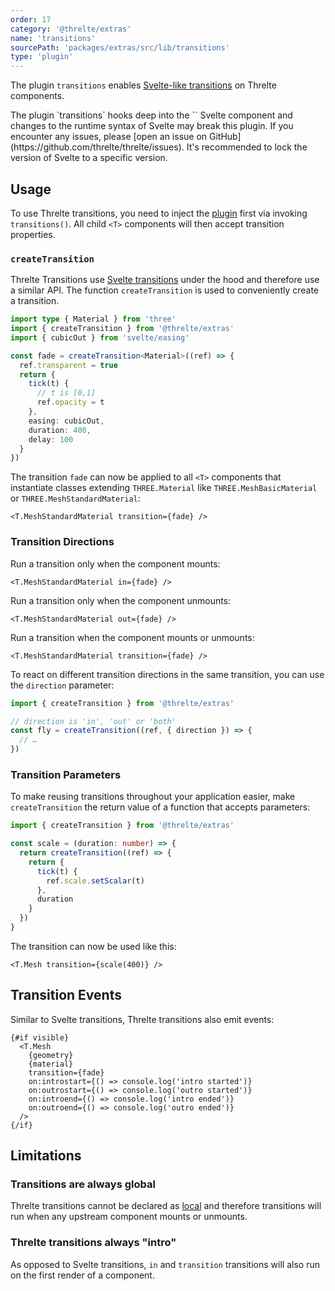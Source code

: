 ```yaml
---
order: 17
category: '@threlte/extras'
name: 'transitions'
sourcePath: 'packages/extras/src/lib/transitions'
type: 'plugin'
---
```


The plugin `transitions` enables [Svelte-like transitions](https://svelte.dev/docs#template-syntax-element-directives-transition-fn) on Threlte components.

<Example
  path="extras/transitions"
  showFile="Cube.svelte"
/>

<Tip type="experimental">
	The plugin `transitions` hooks deep into the `<T>` Svelte component and changes to the runtime syntax of Svelte may break this plugin. If you encounter any issues, please [open an issue on GitHub](https://github.com/threlte/threlte/issues). It's recommended to lock the version of Svelte to a specific version.
</Tip>

## Usage

To use Threlte transitions, you need to inject the [plugin](/docs/reference/core/plugins) first via invoking `transitions()`. All child `<T>` components will then accept transition properties.

### `createTransition`

Threlte Transitions use [Svelte transitions](https://svelte.dev/docs#template-syntax-element-directives-transition-fn-custom-transition-functions) under the hood and therefore use a similar API. The function `createTransition` is used to conveniently create a transition.

```ts
import type { Material } from 'three'
import { createTransition } from '@threlte/extras'
import { cubicOut } from 'svelte/easing'

const fade = createTransition<Material>((ref) => {
  ref.transparent = true
  return {
    tick(t) {
      // t is [0,1]
      ref.opacity = t
    },
    easing: cubicOut,
    duration: 400,
    delay: 100
  }
})
```

The transition `fade` can now be applied to all `<T>` components that instantiate classes extending `THREE.Material` like `THREE.MeshBasicMaterial` or `THREE.MeshStandardMaterial`:

```svelte
<T.MeshStandardMaterial transition={fade} />
```

### Transition Directions

Run a transition only when the component mounts:

```svelte
<T.MeshStandardMaterial in={fade} />
```

Run a transition only when the component unmounts:

```svelte
<T.MeshStandardMaterial out={fade} />
```

Run a transition when the component mounts or unmounts:

```svelte
<T.MeshStandardMaterial transition={fade} />
```

To react on different transition directions in the same transition, you can use the `direction` parameter:

```ts
import { createTransition } from '@threlte/extras'

// direction is 'in', 'out' or 'both'
const fly = createTransition((ref, { direction }) => {
  // …
})
```

### Transition Parameters

To make reusing transitions throughout your application easier, make `createTransition` the return value of a function that accepts parameters:

```ts
import { createTransition } from '@threlte/extras'

const scale = (duration: number) => {
  return createTransition((ref) => {
    return {
      tick(t) {
        ref.scale.setScalar(t)
      },
      duration
    }
  })
}
```

The transition can now be used like this:

```svelte
<T.Mesh transition={scale(400)} />
```

## Transition Events

Similar to Svelte transitions, Threlte transitions also emit events:

```svelte
{#if visible}
  <T.Mesh
    {geometry}
    {material}
    transition={fade}
    on:introstart={() => console.log('intro started')}
    on:outrostart={() => console.log('outro started')}
    on:introend={() => console.log('intro ended')}
    on:outroend={() => console.log('outro ended')}
  />
{/if}
```

## Limitations

### Transitions are always global

Threlte transitions cannot be declared as [local](https://svelte.dev/docs#template-syntax-element-directives-transition-fn) and therefore transitions will run when any upstream component mounts or unmounts.

### Threlte transitions always "intro"

As opposed to Svelte transitions, `in` and `transition` transitions will also run on the first render of a component.
